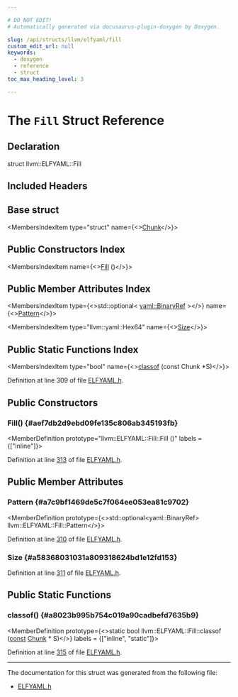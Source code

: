 ```yaml
---

# DO NOT EDIT!
# Automatically generated via docusaurus-plugin-doxygen by Doxygen.

slug: /api/structs/llvm/elfyaml/fill
custom_edit_url: null
keywords:
  - doxygen
  - reference
  - struct
toc_max_heading_level: 3

---
```





# The `Fill` Struct Reference

<DoxygenPage pluginConfig={pluginConfig}>



## Declaration

<CodeBlock>struct llvm::ELFYAML::Fill</CodeBlock>

## Included Headers

<IncludesList>
<IncludesListItem
  filePath="llvm/ObjectYAML/ELFYAML.h"
  permalink="/docs/api/files/include/include/llvm/include/llvm/objectyaml/elfyaml-h"
  isLocal="true" />
</IncludesList>

## Base struct

<MembersIndex>

<MembersIndexItem
  type="struct"
  name={<><a href="/docs/api/structs/llvm/elfyaml/chunk">Chunk</a></>}>
</MembersIndexItem>

</MembersIndex>

## Public Constructors Index

<MembersIndex>

<MembersIndexItem
  name={<><a href="#aef7db2d9ebd09fe135c806ab345193fb">Fill</a> ()</>}>
</MembersIndexItem>

</MembersIndex>

## Public Member Attributes Index

<MembersIndex>

<MembersIndexItem
  type={<>std::optional&lt; <a href="/docs/api/classes/llvm/yaml/binaryref">yaml::BinaryRef</a> &gt;</>}
  name={<><a href="#a7c9bf1469de5c7f064ee053ea81c9702">Pattern</a></>}>
</MembersIndexItem>

<MembersIndexItem
  type="llvm::yaml::Hex64"
  name={<><a href="#a58368031031a809318624bd1e12fd153">Size</a></>}>
</MembersIndexItem>

</MembersIndex>

## Public Static Functions Index

<MembersIndex>

<MembersIndexItem
  type="bool"
  name={<><a href="#a8023b995b754c019a90cadbefd7635b9">classof</a> (const Chunk &#42;S)</>}>
</MembersIndexItem>

</MembersIndex>


Definition at line 309 of file <a href="/docs/api/files/include/include/llvm/include/llvm/objectyaml/elfyaml-h">ELFYAML.h</a>.

<SectionDefinition>

## Public Constructors

### Fill() {#aef7db2d9ebd09fe135c806ab345193fb}

<MemberDefinition
  prototype="llvm::ELFYAML::Fill::Fill ()"
  labels = {["inline"]}>

Definition at line <a href="/docs/api/files/include/include/llvm/include/llvm/objectyaml/elfyaml-h/#l00313">313</a> of file <a href="/docs/api/files/include/include/llvm/include/llvm/objectyaml/elfyaml-h">ELFYAML.h</a>.
</MemberDefinition>

</SectionDefinition>

<SectionDefinition>

## Public Member Attributes

### Pattern {#a7c9bf1469de5c7f064ee053ea81c9702}

<MemberDefinition
  prototype={<>std::optional&lt;yaml::BinaryRef&gt; llvm::ELFYAML::Fill::Pattern</>}>

Definition at line <a href="/docs/api/files/include/include/llvm/include/llvm/objectyaml/elfyaml-h/#l00310">310</a> of file <a href="/docs/api/files/include/include/llvm/include/llvm/objectyaml/elfyaml-h">ELFYAML.h</a>.
</MemberDefinition>

### Size {#a58368031031a809318624bd1e12fd153}

<MemberDefinition
  prototype="llvm::yaml::Hex64 llvm::ELFYAML::Fill::Size">

Definition at line <a href="/docs/api/files/include/include/llvm/include/llvm/objectyaml/elfyaml-h/#l00311">311</a> of file <a href="/docs/api/files/include/include/llvm/include/llvm/objectyaml/elfyaml-h">ELFYAML.h</a>.
</MemberDefinition>

</SectionDefinition>

<SectionDefinition>

## Public Static Functions

### classof() {#a8023b995b754c019a90cadbefd7635b9}

<MemberDefinition
  prototype={<>static bool llvm::ELFYAML::Fill::classof (<a href="/docs/api/files/lib/lib/target/lib/target/aarch64/aarch64promoteconstant-cpp/#a90f8350fecae261c25be85d38b451bff">const</a> <a href="/docs/api/structs/llvm/elfyaml/chunk">Chunk</a> &#42; S)</>}
  labels = {["inline", "static"]}>

Definition at line <a href="/docs/api/files/include/include/llvm/include/llvm/objectyaml/elfyaml-h/#l00315">315</a> of file <a href="/docs/api/files/include/include/llvm/include/llvm/objectyaml/elfyaml-h">ELFYAML.h</a>.
</MemberDefinition>

</SectionDefinition>

<hr/>

The documentation for this struct was generated from the following file:

<ul>
<li><a href="/docs/api/files/include/include/llvm/include/llvm/objectyaml/elfyaml-h">ELFYAML.h</a></li>
</ul>

</DoxygenPage>
